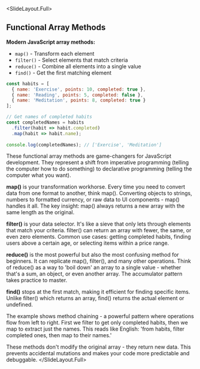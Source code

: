 
<SlideLayout.Full>
## Functional Array Methods

**Modern JavaScript array methods:**

- `map()` - Transform each element
- `filter()` - Select elements that match criteria
- `reduce()` - Combine all elements into a single value
- `find()` - Get the first matching element

```javascript
const habits = [
  { name: 'Exercise', points: 10, completed: true },
  { name: 'Reading', points: 5, completed: false },
  { name: 'Meditation', points: 8, completed: true }
];

// Get names of completed habits
const completedNames = habits
  .filter(habit => habit.completed)
  .map(habit => habit.name);
  
console.log(completedNames); // ['Exercise', 'Meditation']
```
<Notes>
These functional array methods are game-changers for JavaScript development. They represent a shift from imperative programming (telling the computer how to do something) to declarative programming (telling the computer what you want).

**map()** is your transformation workhorse. Every time you need to convert data from one format to another, think map(). Converting objects to strings, numbers to formatted currency, or raw data to UI components - map() handles it all. The key insight: map() always returns a new array with the same length as the original.

**filter()** is your data selector. It's like a sieve that only lets through elements that match your criteria. filter() can return an array with fewer, the same, or even zero elements. Common use cases: getting completed habits, finding users above a certain age, or selecting items within a price range.

**reduce()** is the most powerful but also the most confusing method for beginners. It can replicate map(), filter(), and many other operations. Think of reduce() as a way to 'boil down' an array to a single value - whether that's a sum, an object, or even another array. The accumulator pattern takes practice to master.

**find()** stops at the first match, making it efficient for finding specific items. Unlike filter() which returns an array, find() returns the actual element or undefined.

The example shows method chaining - a powerful pattern where operations flow from left to right. First we filter to get only completed habits, then we map to extract just the names. This reads like English: 'from habits, filter completed ones, then map to their names.'

These methods don't modify the original array - they return new data. This prevents accidental mutations and makes your code more predictable and debuggable.
</Notes>
</SlideLayout.Full>